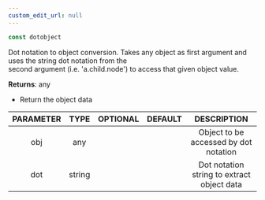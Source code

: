 ```yaml
---
custom_edit_url: null
---
```


```ts
const dotobject
```

<div>

</div>

Dot notation to object conversion. Takes any object as first argument and uses the string dot notation from the<br />second argument (i.e. 'a.child.node') to access that given object value.

**Returns**: any
- Return the object data

|PARAMETER|TYPE|OPTIONAL|DEFAULT|DESCRIPTION|
|:---:|:---:|:---:|:---:|:---:|
|obj|any|||Object to be accessed by dot notation|
|dot|string|||Dot notation string to extract object data|

